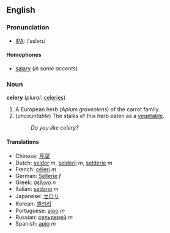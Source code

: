 ==English==
===Pronunciation===
*[[w:IPA|IPA]]: /ˈsɛlərɪ/

====Homophones====
*[[salary]] (''in some accents'')

===Noun===
'''celery''' (''plural'': [[celeries]])

# A European herb (''Apium graveolens'') of the carrot family.
# (''uncountable'') The stalks of this herb eaten as a [[vegetable]].
#:''Do you like celery?''

====Translations====
*Chinese: [[芹菜]]
*Dutch: [[selder]] ''m'', [[selderij]] ''m'', [[selderie]] ''m''
*French: [[céleri]] ''m''
*German: [[Sellerie]] ''f''
*Greek: [[σέλινο]] ''n''
*Italian: [[sedano]] ''m''
*Japanese: [[セロリ]]
*Korean: [[셀러리]]
*Portuguese: [[aipo]] ''m''
*Russian: [[сельдерей]] ''m'' <!-- (sel'derey) this belongs on the page for the Russian word -->
*Spanish: [[apio]] ''m''
